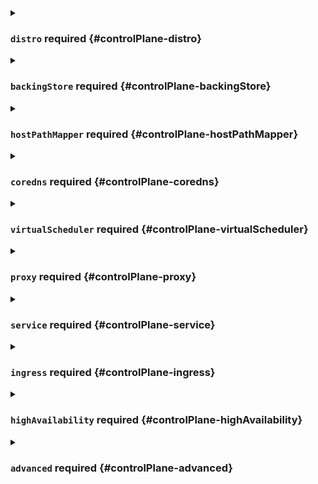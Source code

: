 


<details className="config-field" data-expandable="true">
<summary>

### `distro` <span className="config-field-required" data-required="false">required</span> <span className="config-field-type"></span> <span className="config-field-default"></span> <span className="config-field-enum"></span> {#controlPlane-distro}



</summary>

<PartialDistroreference />


</details>



<details className="config-field" data-expandable="true">
<summary>

### `backingStore` <span className="config-field-required" data-required="false">required</span> <span className="config-field-type"></span> <span className="config-field-default"></span> <span className="config-field-enum"></span> {#controlPlane-backingStore}



</summary>

<PartialBackingstorereference />


</details>



<details className="config-field" data-expandable="true">
<summary>

### `hostPathMapper` <span className="config-field-required" data-required="false">required</span> <span className="config-field-type"></span> <span className="config-field-default"></span> <span className="config-field-enum"></span> {#controlPlane-hostPathMapper}



</summary>

<PartialHostpathmapperreference />


</details>



<details className="config-field" data-expandable="true">
<summary>

### `coredns` <span className="config-field-required" data-required="false">required</span> <span className="config-field-type"></span> <span className="config-field-default"></span> <span className="config-field-enum"></span> {#controlPlane-coredns}



</summary>

<PartialCorednsreference />


</details>



<details className="config-field" data-expandable="true">
<summary>

### `virtualScheduler` <span className="config-field-required" data-required="false">required</span> <span className="config-field-type"></span> <span className="config-field-default"></span> <span className="config-field-enum"></span> {#controlPlane-virtualScheduler}



</summary>

<PartialVirtualschedulerreference />


</details>



<details className="config-field" data-expandable="true">
<summary>

### `proxy` <span className="config-field-required" data-required="false">required</span> <span className="config-field-type"></span> <span className="config-field-default"></span> <span className="config-field-enum"></span> {#controlPlane-proxy}



</summary>

<PartialProxyreference />


</details>



<details className="config-field" data-expandable="true">
<summary>

### `service` <span className="config-field-required" data-required="false">required</span> <span className="config-field-type"></span> <span className="config-field-default"></span> <span className="config-field-enum"></span> {#controlPlane-service}



</summary>

<PartialServicereference />


</details>



<details className="config-field" data-expandable="true">
<summary>

### `ingress` <span className="config-field-required" data-required="false">required</span> <span className="config-field-type"></span> <span className="config-field-default"></span> <span className="config-field-enum"></span> {#controlPlane-ingress}



</summary>

<PartialIngressreference />


</details>



<details className="config-field" data-expandable="true">
<summary>

### `highAvailability` <span className="config-field-required" data-required="false">required</span> <span className="config-field-type"></span> <span className="config-field-default"></span> <span className="config-field-enum"></span> {#controlPlane-highAvailability}



</summary>

<PartialHighavailabilityreference />


</details>



<details className="config-field" data-expandable="true">
<summary>

### `advanced` <span className="config-field-required" data-required="false">required</span> <span className="config-field-type"></span> <span className="config-field-default"></span> <span className="config-field-enum"></span> {#controlPlane-advanced}



</summary>

<PartialAdvancedreference />


</details>
